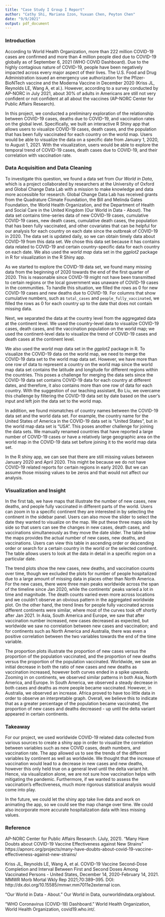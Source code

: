 ```yaml
---
title: "Case Study I Group I Report"
author: "Cathy Shi, Mariana Izon, Yuxuan Chen, Peyton Chen"
date: "9/9/2021"
output: pdf_document
---
```


### Introduction

According to World Health Organization, more than 222 million COVID-19 cases are confirmed and more than 4 million people died due to COVID-19 globally as of September 6, 2021 (WHO COVID Dashboard). Due to the highly contagious nature of COVID-19, people have been negatively impacted across every major aspect of their lives. The U.S. Food and Drug Administration issued an emergency use authorization for the Pfizer-BioNTech vaccine and the Moderna Vaccine in December 2020 (Kriss JL, Reynolds LE, Wang A, et al.). However, according to a survey conducted by AP-NORC in July 2021, about 30% of adults in Americans are still not very confident or not confident at all about the vaccines (AP-NORC Center for Public Affairs Research).

In this project, we conducted a preliminary exploration of the relationship between COVID-19 cases, deaths due to COVID-19, and vaccination rates on the global level. Specifically, we built an interactive R Shiny app that allows users to visualize COVID-19 cases, death cases, and the population that has been fully vaccinated for each country on the world map. Users would be able to visualize the data on a specific date from January 1, 2020, to August 1, 2021. With the visualization, users would be able to explore the temporal trend of COVID-19 cases, death cases due to COVID-19, and their correlation with vaccination rate.

### Data Acquisition and Data Cleaning

To investigate this question, we found a data set from *Our World in Data*, which is a project collaborated by researchers at the University of Oxford and Global Change Data Lab with a mission to make knowledge and data more accessible for research. Global Change Data Lab has received grants from the Quadrature Climate Foundation, the Bill and Melinda Gates Foundation, the World Health Organization, and the Department of Health and Social Care in the United Kingdom (Our World in Data - About). The data set contains time-series data of new COVID-19 cases, cumulative COVID-19 cases, new death cases, cumulative death cases, the population that has been fully vaccinated, and other covariates that can be helpful for our analysis for each country on each date since the outbreak of COVID-19 in 2020. The data set is updated daily, so we can obtain timely data about COVID-19 from this data set. We chose this data set because it has contains data related to COVID-19 and certain country-specific data for each country on each date. We also used the *world map* data set in the *ggplot2* package in R for visualization in the R Shiny app.

As we started to explore the COVID-19 data set, we found many missing data from the beginning of 2020 towards the end of the first quarter of 2020. This is reasonable since COVID-19 might not have been transmitted to certain regions or the local government was unaware of COVID-19 cases in the communities. To handle this situation, we filled the rows as 0 for new COVID-19 cases and new deaths due to COVID-19. For columns that show cumulative numbers, such as `total_cases` and `people_fully_vaccinated`, we filled the rows as 0 for each country up to the date that does not contain missing data. 

Next, we separated the data at the country level from the aggregated data at the continent level. We used the country-level data to visualize COVID-19 cases, death cases, and the vaccination population on the world map; we used the continent-level data to visualize the trend of COVID-19 cases and death cases at the continent level.

We also used the *world map* data set in the *ggplot2* package in R. To visualize the COVID-19 data on the world map, we need to merge the COVID-19 data set to the world map data set. However, we have more than one row of data to represent a country on the world map since the world map data set contains the latitude and longitude for different regions within the countries. This poses a challenge for merging the data sets since the COVID-19 data set contains COVID-19 data for each country at different dates, and therefore, it also contains more than one row of data for each country. With the suggestion of our teaching assistant, Bo Liu, we overcame this challenge by filtering the COVID-19 data set by date based on the user's input and left join the data set to the world map. 

In addition, we found mismatches of country names between the COVID-19 data set and the world data set. For example, the country name for the United States of America in the COVID-19 data set is "United States", but in the world map data set is "USA". This poses another challenge for joining the data sets. We manually renamed countries that have reported a large number of COVID-19 cases or have a relatively large geographic area on the world map in the COVID-19 data set before joining it to the world map data set.

In the R shiny app, we can see that there are still missing values between January 2020 and April 2020. This might be because we do not have COVID-19 related reports for certain regions in early 2020. But we can assume those missing values to be zeros and that would not affect our analysis.


### Visualization and Insight

In the first tab, we have maps that illustrate the number of new cases, new deaths, and people fully vaccinated in different parts of the world. Users can zoom in to a specific continent they are interested in by selecting the continent in the sidebar panel. Users can also move the slider to select the date they wanted to visualize on the map. We put these three maps side by side so that users can see the changes in new cases, death cases, and vaccinations simultaneously as they move the date slider. The table below the maps provides the actual number of new cases, new deaths, and vaccinations. Users can view this table in ascending order or descending order or search for a certain country in the world or the selected continent. The table allows users to look at the data in detail in a specific region on a particular date.

The trend plots show the new cases, new deaths, and vaccination counts over time, though we excluded the plots for number of people hospitalized due to a large amount of missing data in places other than North America. For the new cases, there were three main peaks worldwide across the span of the timeline since Jan 2020, while the continents' peaks varied a lot in time and magnitude. The death counts varied even more across locations and we couldn't observe an obvious pattern in the aggregated worldwide plot. On the other hand, the trend lines for people fully vaccinated across different continents were similar, where most of the curves took off shortly after Jan 2021. In Asia, South America and Europe, we saw that after vaccination number increased, new cases decreased as expected, but worldwide we saw no correlation between new cases and vaccination; and for continents such as North America and Australia, there was even a positive correlation between the two variables towards the end of the time variable.

The proportion plots illustrate the proportion of new cases versus the proportion of the population vaccinated, and the proportion of new deaths versus the proportion of the population vaccinated.  Worldwide, we saw an initial decrease in both the ratio of new cases and new deaths as vaccination increased, however both curves ended in a spike upwards.  Zooming in on continents, we observed similar patterns in both Asia, North America, and Europe.  In South America, we observed a steady decrease in both cases and deaths as more people became vaccinated.  However, in Australia, we observed an increase.  Africa proved to have too little data in order to observe an interpretable graph.  Overall, we believe this to indicate that as a greater percentage of the population became vaccinated, the proportion of new cases and deaths decreased - up until the delta variant appeared in certain continents.  

### Takeaway

For our project, we used worldwide COVID-19 related data collected from various sources to create a shiny app in order to visualize the correlation between variables such as new COVID cases, death numbers, and vaccination rate. The app allowed us to see the trends of the different variables by continent as well as worldwide. We thought that the increase of vaccination would lead to a decrease in new cases and new deaths, however this only held true on a general level until the delta variant hit. Hence, via visualization alone, we are not sure how vaccination helps with mitigating the pandemic. Furthermore, if we wanted to assess the vaccination’s effectiveness, much more rigorous statistical analysis would come into play. 

In the future, we could let the shiny app take live data and work on animating the app, so we could see the map change over time. We could also incorporate more accurate hospitalization data with less missing values.


### Reference

AP-NORC Center for Public Affairs Research.  (July, 2021). “Many Have Doubts about COVID-19 Vaccine Effectiveness against New Strains” https://apnorc.org/projects/many-have-doubts-about-covid-19-vaccine-effectiveness-against-new-strains/

Kriss JL, Reynolds LE, Wang A, et al. COVID-19 Vaccine Second-Dose Completion and Interval Between First and Second Doses Among Vaccinated Persons - United States, December 14, 2020-February 14, 2021. MMWR Morb Mortal Wkly Rep 2021;70:389–395. DOI: http://dx.doi.org/10.15585/mmwr.mm7011e2external icon.


“Our World in Data - About.” Our World in Data, ourworldindata.org/about. 

“WHO Coronavirus (COVID-19) Dashboard.” World Health Organization, World Health Organization, covid19.who.int/. 
